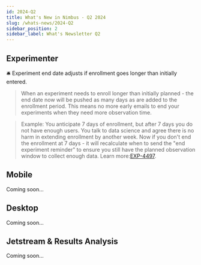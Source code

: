 ```yaml
---
id: 2024-Q2
title: What's New in Nimbus - Q2 2024
slug: /whats-news/2024-Q2
sidebar_position: 2
sidebar_label: What's Newsletter Q2
---
```


## Experimenter

🛎️ Experiment end date adjusts if enrollment goes longer than initially entered.  
   > When an experiment needs to enroll longer than initially planned - the end date now will be pushed as many days as are added to the enrollment period.  This means no more early emails to end your experiments when they need more observation time.

   > Example:  You anticipate 7 days of enrollment, but after 7 days you do not have enough users.  You talk to data science and agree there is no harm in extending enrollment by another week.  Now if you don't end the enrollment at 7 days - it will recalculate when to send the "end experiment reminder" to ensure you still have the planned observation window to collect enough data.  Learn more:[EXP-4497](https://mozilla-hub.atlassian.net/browse/EXP-4497).


## Mobile 

Coming soon...

## Desktop

Coming soon...

## Jetstream & Results Analysis

Coming soon...
